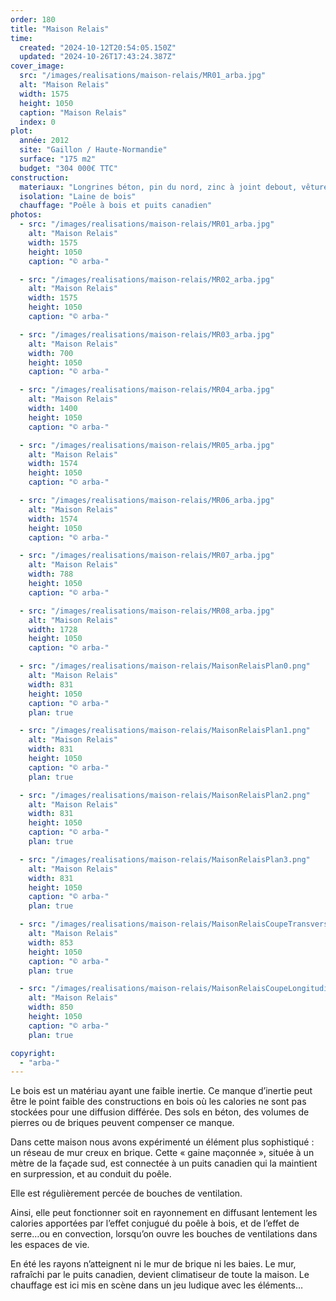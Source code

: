 ```yaml
---
order: 180
title: "Maison Relais"
time:
  created: "2024-10-12T20:54:05.150Z"
  updated: "2024-10-26T17:43:24.387Z"
cover_image:
  src: "/images/realisations/maison-relais/MR01_arba.jpg"
  alt: "Maison Relais"
  width: 1575
  height: 1050
  caption: "Maison Relais"
  index: 0
plot:
  année: 2012
  site: "Gaillon / Haute-Normandie"
  surface: "175 m2"
  budget: "304 000€ TTC"
construction:
  materiaux: "Longrines béton, pin du nord, zinc à joint debout, vêture et menuiserie mélèze"
  isolation: "Laine de bois"
  chauffage: "Poêle à bois et puits canadien"
photos:
  - src: "/images/realisations/maison-relais/MR01_arba.jpg"
    alt: "Maison Relais"
    width: 1575
    height: 1050
    caption: "© arba-"

  - src: "/images/realisations/maison-relais/MR02_arba.jpg"
    alt: "Maison Relais"
    width: 1575
    height: 1050
    caption: "© arba-"

  - src: "/images/realisations/maison-relais/MR03_arba.jpg"
    alt: "Maison Relais"
    width: 700
    height: 1050
    caption: "© arba-"

  - src: "/images/realisations/maison-relais/MR04_arba.jpg"
    alt: "Maison Relais"
    width: 1400
    height: 1050
    caption: "© arba-"

  - src: "/images/realisations/maison-relais/MR05_arba.jpg"
    alt: "Maison Relais"
    width: 1574
    height: 1050
    caption: "© arba-"

  - src: "/images/realisations/maison-relais/MR06_arba.jpg"
    alt: "Maison Relais"
    width: 1574
    height: 1050
    caption: "© arba-"

  - src: "/images/realisations/maison-relais/MR07_arba.jpg"
    alt: "Maison Relais"
    width: 788
    height: 1050
    caption: "© arba-"

  - src: "/images/realisations/maison-relais/MR08_arba.jpg"
    alt: "Maison Relais"
    width: 1728
    height: 1050
    caption: "© arba-"

  - src: "/images/realisations/maison-relais/MaisonRelaisPlan0.png"
    alt: "Maison Relais"
    width: 831
    height: 1050
    caption: "© arba-"
    plan: true

  - src: "/images/realisations/maison-relais/MaisonRelaisPlan1.png"
    alt: "Maison Relais"
    width: 831
    height: 1050
    caption: "© arba-"
    plan: true

  - src: "/images/realisations/maison-relais/MaisonRelaisPlan2.png"
    alt: "Maison Relais"
    width: 831
    height: 1050
    caption: "© arba-"
    plan: true

  - src: "/images/realisations/maison-relais/MaisonRelaisPlan3.png"
    alt: "Maison Relais"
    width: 831
    height: 1050
    caption: "© arba-"
    plan: true

  - src: "/images/realisations/maison-relais/MaisonRelaisCoupeTransversale.png"
    alt: "Maison Relais"
    width: 853
    height: 1050
    caption: "© arba-"
    plan: true

  - src: "/images/realisations/maison-relais/MaisonRelaisCoupeLongitudinale.png"
    alt: "Maison Relais"
    width: 850
    height: 1050
    caption: "© arba-"
    plan: true

copyright:
  - "arba-"
---
```


Le bois est un matériau ayant une faible inertie. Ce manque d’inertie peut être le point faible des constructions en bois où les calories ne sont pas stockées pour une diffusion différée. Des sols en béton, des volumes de pierres ou de briques peuvent compenser ce manque.

Dans cette maison nous avons expérimenté un élément plus sophistiqué : un réseau de mur creux en brique.
Cette « gaine maçonnée », située à un mètre de la façade sud, est connectée à un puits canadien qui la maintient en surpression, et au conduit du poêle.

Elle est régulièrement percée de bouches de ventilation.

Ainsi, elle peut fonctionner soit en rayonnement en diffusant lentement les calories apportées par l’effet conjugué du poêle à bois, et de l’effet de serre…ou en convection, lorsqu’on ouvre les bouches de ventilations dans les espaces de vie.

En été les rayons n’atteignent ni le mur de brique ni les baies. Le mur, rafraîchi par le puits canadien, devient climatiseur de toute la maison. Le chauffage est ici mis en scène dans un jeu ludique avec les éléments…
